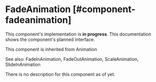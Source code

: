 
# FadeAnimation [#component-fadeanimation]

<Callout type="warning" emoji="📔">This component's implementation is **in progress**. This documentation shows the component's planned interface.</Callout>

This component is inherited from <SmartLink href="/xmlui-animations/Animation">Animation</SmartLink>

See also: <SmartLink href="/xmlui-animations/FadeInAnimation">FadeInAnimation</SmartLink>, <SmartLink href="/xmlui-animations/FadeOutAnimation">FadeOutAnimation</SmartLink>, <SmartLink href="/xmlui-animations/ScaleAnimation">ScaleAnimation</SmartLink>, <SmartLink href="/xmlui-animations/SlideInAnimation">SlideInAnimation</SmartLink>

There is no description for this component as of yet.

